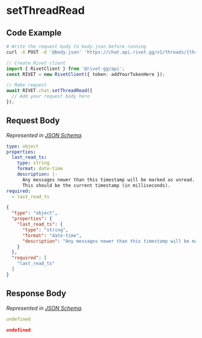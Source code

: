 
# setThreadRead

## Code Example

<CodeGroup title='Request' tag='POST' label='https://chat.api.rivet.gg/v1/threads/{thread_id}/read'>

```bash {{ title: 'cURL' }}
# Write the request body to body.json before running
curl -X POST -d '@body.json' 'https://chat.api.rivet.gg/v1/threads/{thread_id}/read'
```

```ts
// Create Rivet client
import { RivetClient } from '@rivet-gg/api';
const RIVET = new RivetClient({ token: addYourTokenHere });

// Make request
await RIVET.chat.setThreadRead({
  // Add your request body here
});
```

</CodeGroup>


## Request Body

_Represented in [JSON Schema](https://json-schema.org/)._

<CodeGroup title='Request'>

```yaml
type: object
properties:
  last_read_ts:
    type: string
    format: date-time
    description: |-
      Any messages newer than this timestamp will be marked as unread.
      This should be the current timestamp (in milliseconds).
required:
  - last_read_ts

```

```json
{
  "type": "object",
  "properties": {
    "last_read_ts": {
      "type": "string",
      "format": "date-time",
      "description": "Any messages newer than this timestamp will be marked as unread.\nThis should be the current timestamp (in milliseconds)."
    }
  },
  "required": [
    "last_read_ts"
  ]
}
```

</CodeGroup>


## Response Body

_Represented in [JSON Schema](https://json-schema.org/)._

<CodeGroup title='Response'>

```yaml
undefined
```

```json
undefined
```

</CodeGroup>

